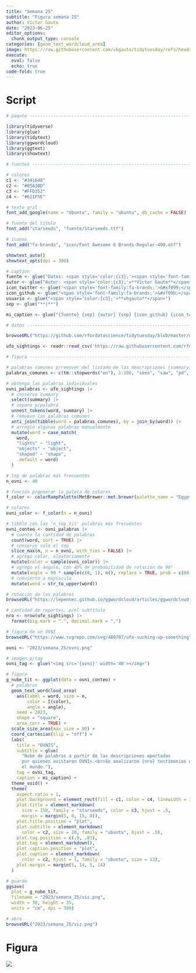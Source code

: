 ```yaml
---
title: "Semana 25"
subtitle: "Figura semana 25"
author: Víctor Gauto
date: "2023-06-25"
editor_options:
  chunk_output_type: console
categories: [geom_text_wordcloud_area]
image: https://raw.githubusercontent.com/vhgauto/tidytuesday/refs/heads/main/2023/semana_25/viz.png
execute:
  eval: false
  echo: true
code-fold: true
---
```



# Script

```r

# paqute ------------------------------------------------------------------

library(tidyverse)
library(glue)
library(tidytext)
library(ggwordcloud)
library(ggtext)
library(showtext)

# fuentes -----------------------------------------------------------------

# colores
c1 <- "#341648"
c2 <- "#05A3BD"
c3 <- "#FFD352"
c4 <- "#621F5E"

# texto gral
font_add_google(name = "Ubuntu", family = "ubuntu", db_cache = FALSE)

# fuente del título
font_add("starseeds", "fuente/Starseeds.ttf")

# íconos
font_add("fa-brands", "icon/Font Awesome 6 Brands-Regular-400.otf")

showtext_auto()
showtext_opts(dpi = 300)

# caption
fuente <- glue("Datos: <span style='color:{c3};'><span style='font-family:mono;'>{{<b>tidytuesdayR</b>}}</span> semana 25</span>")
autor <- glue("Autor: <span style='color:{c3};'>**Víctor Gauto**</span>")
icon_twitter <- glue("<span style='font-family:fa-brands;'>&#xf099;</span>")
icon_github <- glue("<span style='font-family:fa-brands;'>&#xf09b;</span>")
usuario <- glue("<span style='color:{c3};'>**vhgauto**</span>")
sep <- glue("**|**")

mi_caption <- glue("{fuente} {sep} {autor} {sep} {icon_github} {icon_twitter} {usuario}")

# datos -------------------------------------------------------------------

browseURL("https://github.com/rfordatascience/tidytuesday/blob/master/data/2023/2023-06-20/readme.md")

ufo_sightings <- readr::read_csv('https://raw.githubusercontent.com/rfordatascience/tidytuesday/master/data/2023/2023-06-20/ufo_sightings.csv')

# figura ------------------------------------------------------------------

# palabras comunes p/remover del listado de las descripciones (summary)
palabras_comunes <- c(tm::stopwords("en"), 1:100, "seen", "saw", "pd", "nuforc")

# obtengo las palabras individuales
ovni_palabras <- ufo_sightings |> 
  # conservo summary
  select(summary) |> 
  # separo p/palabra
  unnest_tokens(word, summary) |> 
  # remuevo las palabras comunes
  anti_join(tibble(word = palabras_comunes), by = join_by(word)) |> 
  # arreglo algunas palabras manualmente
  mutate(word = case_match(
    word,
    "lights" ~ "light",
    "objects" ~ "object", 
    "shaped" ~ "shape",
    .default = word)
  )

# top de palabras más frecuentes
n_ovni <- 40

# función p/generar la paleta de colores
f_color <- colorRampPalette(MetBrewer::met.brewer(palette_name = "Egypt"))

# colores
ovni_color <- f_color(n = n_ovni)

# tibble con las 'n_top_tit' palabras más frecuentes
ovni_conteo <- ovni_palabras |> 
  # cuento la cantidad de palabras
  count(word, sort = TRUE) |> 
  # conservo sólo el top
  slice_max(n, n = n_ovni, with_ties = FALSE) |> 
  # agrego color, aleatoriamente
  mutate(color = sample(ovni_color)) |> 
  # agrego el ángulo, con 40% de probabilidad de rotación de 90°
  mutate(angle = 90 * sample(c(0, 1), n(), replace = TRUE, prob = c(60, 40))) |> 
  # convierto a mayúscula
  mutate(word = str_to_upper(word))

# rotación de las palabras
browseURL("https://lepennec.github.io/ggwordcloud/articles/ggwordcloud.html#word-cloud-and-rotation")

# cantidad de reportes, p/el subtítulo
nro <- nrow(ufo_sightings) |> 
  format(big.mark = ".", decimal.mark = ",")

# figura de un OVNI
browseURL("https://www.svgrepo.com/svg/480707/ufo-sucking-up-something")

ovni <- "2023/semana_25/ovni.png"

# imagen p/tag
ovni_tag <- glue("<img src='{ovni}' width='40'></img>")

# figura
g_nube_tit <- ggplot(data = ovni_conteo) + 
  # palabras
  geom_text_wordcloud_area(
    aes(label = word, size = n, 
        color = I(color),
        angle = angle),
    seed = 2023, 
    shape = "square", 
    area_corr = TRUE) +
  scale_size_area(max_size = 80) +
  coord_cartesian(clip = "off") +
  labs(
    title = "OVNIS",
    subtitle = glue(
      "Nube de palabras a partir de las descripciones aportadas
      por quienes avistaron OVNIs.<br>Se analizaron {nro} testimonios en todo 
      el mundo."),
    tag = ovni_tag,
    caption = mi_caption) +
  theme_void() +
  theme(
    aspect.ratio = 1,
    plot.background = element_rect(fill = c1, color = c4, linewidth = 3),
    plot.title = element_markdown(
      size = 150, family = "starseeds", color = c3, hjust = .5,
      margin = margin(5, 0, 15, 0)),
    plot.title.position = "plot",
    plot.subtitle = element_markdown(
      color = c2, size = 20, family = "ubuntu", hjust = .5),
    plot.tag.position = c(.9, .83),
    plot.tag = element_markdown(),
    plot.caption.position = "plot",
    plot.caption = element_markdown(
      color = c2, hjust = 1, family = "ubuntu", size = 13),
    plot.margin = margin(5, 14, 5, 14)
  )

# guardo
ggsave(
  plot = g_nube_tit,
  filename = "2023/semana_25/viz.png",
  width = 30, height = 35,
  units = "cm", dpi = 300)

# abro
browseURL("2023/semana_25/viz.png")
```

# Figura

![](https://raw.githubusercontent.com/vhgauto/tidytuesday/refs/heads/main/2023/semana_25/viz.png)


